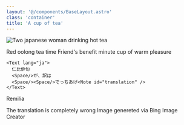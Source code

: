 ```yaml
---
layout: '@/components/BaseLayout.astro'
class: 'container'
title: 'A cup of tea'
---
```


<Image asset="cup-of-tea.jpg"
  direction="right"
  alt="Two japanese woman drinking hot tea"
  noteId="asset"
/>

<Poem>
  <Content>
    <Text>
      Red oolong tea time
      Friend's benefit minute
      cup of warm pleasure
    </Text>

    <Text lang="ja">
      仁比俳句
      <Space/>が、訳は
      <Space/><Space/>でっちあげ<Note id="translation" />
    </Text>
  </Content>

  <Author>Remilia</Author>
</Poem>

<Footnotes>
  <Note id="translation">The translation is completely wrong</Note>
  <Note id="asset">Image genereted via Bing Image Creator</Note>
</Footnotes>